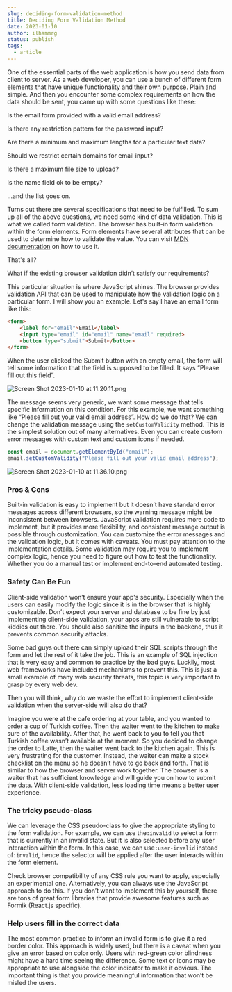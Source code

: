 ```yaml
---
slug: deciding-form-validation-method
title: Deciding Form Validation Method
date: 2023-01-10
author: ilhammrg
status: publish
tags:
  - article
---
```


One of the essential parts of the web application is how you send data from client to server. As a web developer, you can use a bunch of different form elements that have unique functionality and their own purpose. Plain and simple. And then you encounter some complex requirements on how the data should be sent, you came up with some questions like these:

Is the email form provided with a valid email address?

Is there any restriction pattern for the password input?

Are there a minimum and maximum lengths for a particular text data?

Should we restrict certain domains for email input?

Is there a maximum file size to upload?

Is the name field ok to be empty?

…and the list goes on.

Turns out there are several specifications that need to be fulfilled. To sum up all of the above questions, we need some kind of data validation. This is what we called form validation. The browser has built-in form validation within the form elements. Form elements have several attributes that can be used to determine how to validate the value. You can visit [MDN documentation](https://developer.mozilla.org/en-US/docs/Learn/Forms/Form_validation#using_built-in_form_validation) on how to use it.

That's all?

What if the existing browser validation didn’t satisfy our requirements?

This particular situation is where JavaScript shines. The browser provides validation API that can be used to manipulate how the validation logic on a particular form. I will show you an example. Let's say I have an email form like this:

```html
<form>
	<label for="email">Email</label>
	<input type="email" id="email" name="email" required>
	<button type="submit">Submit</button>
</form>
```

When the user clicked the Submit button with an empty email, the form will tell some information that the field is supposed to be filled. It says “Please fill out this field”.

![Screen Shot 2023-01-10 at 11.20.11.png](https://miro.medium.com/max/1088/1*09YhX0lkd4VqeQFuqoSjRA.webp)

The message seems very generic, we want some message that tells specific information on this condition. For this example, we want something like “Please fill out your valid email address”. How do we do that? We can change the validation message using the `setCustomValidity` method. This is the simplest solution out of many alternatives. Even you can create custom error messages with custom text and custom icons if needed.

```jsx
const email = document.getElementById("email");
email.setCustomValidity("Please fill out your valid email address");
```

![Screen Shot 2023-01-10 at 11.36.10.png](https://miro.medium.com/max/1212/1*KM2m9qK7AmiKqY-D9zFsdg.webp)

### Pros & Cons

Built-in validation is easy to implement but it doesn’t have standard error messages across different browsers, so the warning message might be inconsistent between browsers. JavaScript validation requires more code to implement, but it provides more flexibility, and consistent message output is possible through customization. You can customize the error messages and the validation logic, but it comes with caveats. You must pay attention to the implementation details. Some validation may require you to implement complex logic, hence you need to figure out how to test the functionality. Whether you do a manual test or implement end-to-end automated testing.

### Safety Can Be Fun

Client-side validation won’t ensure your app's security. Especially when the users can easily modify the logic since it is in the browser that is highly customizable. Don’t expect your server and database to be fine by just implementing client-side validation, your apps are still vulnerable to script kiddies out there. You should also sanitize the inputs in the backend, thus it prevents common security attacks.

Some bad guys out there can simply upload their SQL scripts through the form and let the rest of it take the job. This is an example of SQL injection that is very easy and common to practice by the bad guys. Luckily, most web frameworks have included mechanisms to prevent this. This is just a small example of many web security threats, this topic is very important to grasp by every web dev.

Then you will think, why do we waste the effort to implement client-side validation when the server-side will also do that? 

Imagine you were at the cafe ordering at your table, and you wanted to order a cup of Turkish coffee. Then the waiter went to the kitchen to make sure of the availability. After that, he went back to you to tell you that Turkish coffee wasn’t available at the moment. So you decided to change the order to Latte, then the waiter went back to the kitchen again. This is very frustrating for the customer. Instead, the waiter can make a stock checklist on the menu so he doesn’t have to go back and forth. That is similar to how the browser and server work together. The browser is a waiter that has sufficient knowledge and will guide you on how to submit the data. With client-side validation, less loading time means a better user experience.

### The tricky pseudo-class

We can leverage the CSS pseudo-class to give the appropriate styling to the form validation. For example, we can use the`:invalid` to select a form that is currently in an invalid state. But it is also selected before any user interaction within the form. In this case, we can use`:user-invalid` instead of`:invalid`, hence the selector will be applied after the user interacts within the form element.

Check browser compatibility of any CSS rule you want to apply, especially an experimental one. Alternatively, you can always use the JavaScript approach to do this. If you don’t want to implement this by yourself, there are tons of great form libraries that provide awesome features such as Formik (React.js specific).

### Help users fill in the correct data

The most common practice to inform an invalid form is to give it a red border color. This approach is widely used, but there is a caveat when you give an error based on color only. Users with red-green color blindness might have a hard time seeing the difference. Some text or icons may be appropriate to use alongside the color indicator to make it obvious. The important thing is that you provide meaningful information that won’t be misled the users.